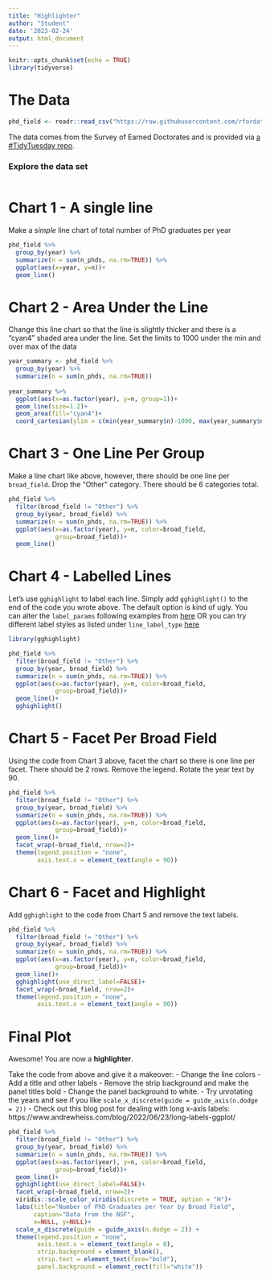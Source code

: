 ```yaml
---
title: "Highlighter"
author: "Student"
date: '2023-02-24'
output: html_document
---
```


```r
knitr::opts_chunk$set(echo = TRUE)
library(tidyverse)
```

# The Data

```r
phd_field <- readr::read_csv("https://raw.githubusercontent.com/rfordatascience/tidytuesday/master/data/2019/2019-02-19/phd_by_field.csv")
```

The data comes from the Survey of Earned Doctorates and is provided via [a #TidyTuesday repo](https://github.com/rfordatascience/tidytuesday/tree/master/data/2019/2019-02-19).

### Explore the data set

```r

```


# Chart 1 - A single line

Make a *simple* line chart of total number of PhD graduates per year

```r
phd_field %>%
  group_by(year) %>%
  summarize(n = sum(n_phds, na.rm=TRUE)) %>%
  ggplot(aes(x=year, y=n))+
  geom_line()
```


# Chart 2 - Area Under the Line

Change this line chart so that the line is slightly thicker and there is a "cyan4" shaded area under the line. Set the limits to 1000 under the min and over max of the data

```r
year_summary <- phd_field %>%
  group_by(year) %>%
  summarize(n = sum(n_phds, na.rm=TRUE))
  
year_summary %>%
  ggplot(aes(x=as.factor(year), y=n, group=1))+
  geom_line(size=1.2)+
  geom_area(fill="cyan4")+
  coord_cartesian(ylim = c(min(year_summary$n)-1000, max(year_summary$n)+1000))
```

# Chart 3 - One Line Per Group

Make a line chart like above, however, there should be one line per `broad_field`. Drop the "Other" category. There should be 6 categories total.

```r
phd_field %>%
  filter(broad_field != "Other") %>%
  group_by(year, broad_field) %>%
  summarize(n = sum(n_phds, na.rm=TRUE)) %>%
  ggplot(aes(x=as.factor(year), y=n, color=broad_field,
             group=broad_field))+
  geom_line()
```

# Chart 4 - Labelled Lines

Let's use `gghighlight` to label each line. Simply add `gghighlight()` to the end of the code you wrote above. The default option is kind of ugly. You can alter the `label_params` following examples from [here](https://ggrepel.slowkow.com/articles/examples.html) OR you can try different label styles as listed under `line_label_type` [here ](https://yutannihilation.github.io/gghighlight/reference/gghighlight.html)

```r
library(gghighlight)

phd_field %>%
  filter(broad_field != "Other") %>%
  group_by(year, broad_field) %>%
  summarize(n = sum(n_phds, na.rm=TRUE)) %>%
  ggplot(aes(x=as.factor(year), y=n, color=broad_field,
             group=broad_field))+
  geom_line()+
  gghighlight()
```
# Chart 5 - Facet Per Broad Field

Using the code from Chart 3 above, facet the chart so there is one line per facet. There should be 2 rows. Remove the legend. Rotate the year text by 90.

```r
phd_field %>%
  filter(broad_field != "Other") %>%
  group_by(year, broad_field) %>%
  summarize(n = sum(n_phds, na.rm=TRUE)) %>%
  ggplot(aes(x=as.factor(year), y=n, color=broad_field,
             group=broad_field))+
  geom_line()+
  facet_wrap(~broad_field, nrow=2)+
  theme(legend.position = "none",
        axis.text.x = element_text(angle = 90))
```

# Chart 6 - Facet and Highlight

Add `gghighlight` to the code from Chart 5 and remove the text labels.

```r
phd_field %>%
  filter(broad_field != "Other") %>%
  group_by(year, broad_field) %>%
  summarize(n = sum(n_phds, na.rm=TRUE)) %>%
  ggplot(aes(x=as.factor(year), y=n, color=broad_field,
             group=broad_field))+
  geom_line()+
  gghighlight(use_direct_label=FALSE)+
  facet_wrap(~broad_field, nrow=2)+
  theme(legend.position = "none",
        axis.text.x = element_text(angle = 90))
```

# Final Plot

Awesome! You are now a **highlighter**.

Take the code from above and give it a makeover:
- Change the line colors
- Add a title and other labels
- Remove the strip background and make the panel titles bold
- Change the panel background to white.
- Try unrotating the years and see if you like `scale_x_discrete(guide = guide_axis(n.dodge = 2))`
  - Check out this blog post for dealing with long x-axis labels: https://www.andrewheiss.com/blog/2022/06/23/long-labels-ggplot/

```r
phd_field %>%
  filter(broad_field != "Other") %>%
  group_by(year, broad_field) %>%
  summarize(n = sum(n_phds, na.rm=TRUE)) %>%
  ggplot(aes(x=as.factor(year), y=n, color=broad_field,
             group=broad_field))+
  geom_line()+
  gghighlight(use_direct_label=FALSE)+
  facet_wrap(~broad_field, nrow=2)+
  viridis::scale_color_viridis(discrete = TRUE, option = "H")+
  labs(title="Number of PhD Graduates per Year by Broad Field",
       caption="Data from the NSF",
       x=NULL, y=NULL)+
  scale_x_discrete(guide = guide_axis(n.dodge = 2)) +
  theme(legend.position = "none",
        axis.text.x = element_text(angle = 0),
        strip.background = element_blank(),
        strip.text = element_text(face="bold"),
        panel.background = element_rect(fill="white"))
```


